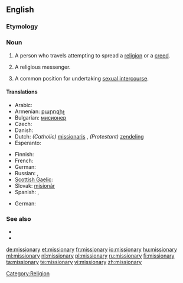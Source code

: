 ==English==

===Etymology===
{{suffix|mission|ary}}

===Noun===
{{en-noun|missionar|ies}}

# A person who travels attempting to spread a [[religion]] or a [[creed]].
# {{pejorative}} A religious messenger.
# A common position for undertaking [[sexual intercourse]].

====Translations====
{{trans-top|person traveling to spread a religion}}
* Arabic: {{t|ar|مبشر|m|tr=mubashshir}}
* Armenian: [[քարոզիչ]]
* Bulgarian: [[мисионер]] {{m}}
* Czech: {{t-|cs|misionář|m}}
* Danish: {{t|da|missionær|c}}
* Dutch: ''(Catholic)'' [[missionaris]] {{m}}, ''(Protestant)'' [[zendeling]] {{m}}
* Esperanto: {{t-|eo|misiisto|xs=Esperanto}}
{{trans-mid}}
* Finnish: {{t-|fi|lähetyssaarnaaja}}
* French: {{t+|fr|missionnaire|m}}
* German: {{t-|de|Missionar|m}}
* Russian: {{t+|ru|миссионер|m}}, {{t+|ru|миссионерка|f}}
* [[Scottish Gaelic]]: {{t-|gd|teachdaire|m|xs=Scottish Gaelic}}
* Slovak: [[misionár]] {{m}}
* Spanish: {{t-|es|misionero|m}}, {{t-|es|misionera|f}}
{{trans-bottom}}

{{trans-top|position for sexual intercourse}}
* German: {{t+|de|Missionarsstellung|f}}
{{trans-mid}}
{{trans-bottom}}
===See also===
*{{pedialite}}
*{{pedialite|Missionary (disambiguation)}}

[[Category:Religion]]
[[de:missionary]]
[[et:missionary]]
[[fr:missionary]]
[[io:missionary]]
[[hu:missionary]]
[[ml:missionary]]
[[nl:missionary]]
[[pl:missionary]]
[[ru:missionary]]
[[fi:missionary]]
[[ta:missionary]]
[[te:missionary]]
[[vi:missionary]]
[[zh:missionary]]